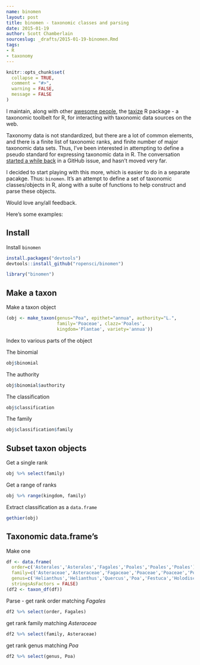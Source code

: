 ```yaml
---
name: binomen
layout: post
title: binomen - taxonomic classes and parsing
date: 2015-01-19
author: Scott Chamberlain
sourceslug: _drafts/2015-01-19-binomen.Rmd
tags:
- R
- taxonomy
---
```


```r
knitr::opts_chunk$set(
  collapse = TRUE,
  comment = "#>",
  warning = FALSE,
  message = FALSE
)
```

I maintain, along with other [awesome people](https://github.com/ropensci/taxize/graphs/contributors), the [taxize](https://github.com/ropensci/taxize) R package - a taxonomic toolbelt for R, for interacting with taxonomic data sources on the web. 

Taxonomy data is not standardized, but there are a lot of common elements, and there is a finite list of taxonomic ranks, and finite number of major taxonomic data sets. Thus, I've been interested in attempting to define a pseudo standard for expressing taxonomic data in R. The conversation [started a while back](https://github.com/ropensci/taxize/issues/261) in a GitHub issue, and hasn't moved very far. 

I decided to start playing with this more, which is easier to do in a separate pacakge. Thus: `binomen`. It's an attempt to define a set of taxonomic classes/objects in R, along with a suite of functions to help construct and parse these objects.

Would love any/all feedback. 

Here's some examples:

## Install

Install `binomen` 

```r
install.packages("devtools")
devtools::install_github("ropensci/binomen")
```

```r
library("binomen")
```

## Make a taxon

Make a taxon object

```r
(obj <- make_taxon(genus="Poa", epithet="annua", authority="L.",
                   family='Poaceae', clazz='Poales', 
                   kingdom='Plantae', variety='annua'))
```

Index to various parts of the object

The binomial

```r
obj$binomial
```

The authority

```r
obj$binomial$authority
```

The classification

```r
obj$classification
```

The family

```r
obj$classification$family
```

## Subset taxon objects

Get a single rank

```r
obj %>% select(family)
```

Get a range of ranks

```r
obj %>% range(kingdom, family)
```

Extract classification as a `data.frame`

```r
gethier(obj)
```

## Taxonomic data.frame's

Make one

```r
df <- data.frame(
  order=c('Asterales','Asterales','Fagales','Poales','Poales','Poales'),
  family=c('Asteraceae','Asteraceae','Fagaceae','Poaceae','Poaceae','Poaceae'),
  genus=c('Helianthus','Helianthus','Quercus','Poa','Festuca','Holodiscus'),
  stringsAsFactors = FALSE)
(df2 <- taxon_df(df))
```

Parse - get rank order matching _Fagales_

```r
df2 %>% select(order, Fagales)
```

get rank family matching _Asteraceae_

```r
df2 %>% select(family, Asteraceae)
```

get rank genus matching _Poa_

```r
df2 %>% select(genus, Poa)
```
